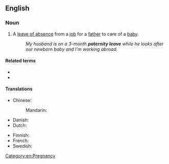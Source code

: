 ==English==
{{wikipedia}}

===Noun===
{{en-noun|-|s}}

# A [[leave of absence]] from a [[job]] for a [[father]] to care of a [[baby]].
#: ''My husband is on a 3-month '''paternity leave''' while he looks after our newborn baby and I'm working abroad.''

====Related terms====
* {{l|en|maternity leave}}
* {{l|en|parental leave}}

====Translations====
{{trans-top|leave of absence from a job for a father to care of a baby}}
* Chinese:
*: Mandarin: {{t-needed|cmn}}
* Danish: {{t|da|barsel|c}}
* Dutch: {{t+|nl|vaderschapsverlof}}
{{trans-mid}}
* Finnish: {{t|fi|isyysloma}}
* French: {{t|fr|congé de paternité|m}}
* Swedish: {{t|sv|faderskapsledighet}}
{{trans-bottom}}

[[Category:en:Pregnancy]]